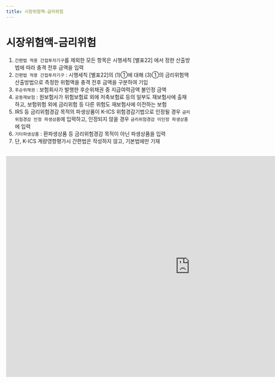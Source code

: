 ```yaml
---
title: 시장위험액-금리위험
---
```

# 시장위험액-금리위험

<Accordion multiple activeIndex={[]}>
<AccordionTab header="[작성 요령]">

1. `간편법 적용 간접투자기구`를 제외한 모든 항목은 시행세칙 [별표22] <OverlayDemo id = "442"/>에서 정한 산출방법에 따라 충격 전후 금액을 입력
2. `간편법 적용 간접투자기구` : 시행세칙 [별표22]의 <OverlayDemo id = "416_나"/>(1)①에 대해 <OverlayDemo id = "416_나"/>(3)①의 금리위험액 산출방법으로 측정한 위험액을 충격 전후 금액을 구분하여 기입
3. `후순위채권` : 보험회사가 발행한 후순위채권 중 지급여력금액 불인정 금액
4. `공동재보험` : 원보험사가 위험보험료 외에 저축보험료 등의 일부도 재보험사에 출재하고, 보험위험 외에 금리위험 등 다른 위험도 재보험사에 이전하는 보험
5. IRS 등 금리위험경감 목적의 파생상품이 K-ICS 위험경감기법으로 인정될 경우 `금리위험경감 인정 파생상품`에 입력하고, 인정되지 않을 경우 `금리위험경감 미인정 파생상품`에 입력
6. `기타파생상품` : 환파생상품 등 금리위험경감 목적이 아닌 파생상품을 입력
7. 단, K-ICS 계량영향평가시 간편법은 작성하지 않고, 기본법에만 기재

</AccordionTab>
</Accordion>

<br/>

<iframe width="1000" height="600" frameBorder="0" scrolling="no"
src="https://onedrive.live.com/embed?resid=AB5F66CE0CF8D024%2116554&authkey=%21ACzRWZavyE-79hc&em=2
&AllowTyping=True
&wdAllowInteractivity=False&ActiveCell='5-1'!F10&Item='5-1'!A7:I69
&wdHideGridlines=True
&wdDownloadButton=False
&waccluster=PSG3">
</iframe>
